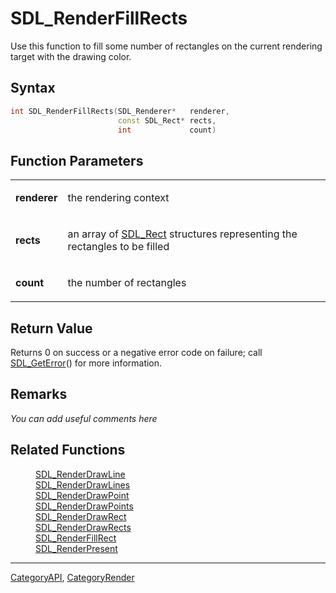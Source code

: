 
= SDL_RenderFillRects =
Use this function to fill some number of rectangles on the current rendering target with the drawing color.


== Syntax ==
<syntaxhighlight lang='c++'>
int SDL_RenderFillRects(SDL_Renderer*   renderer,
                        const SDL_Rect* rects,
                        int             count)
</syntaxhighlight>

== Function Parameters ==
{|
|'''renderer'''
|the rendering context
|-
|'''rects'''
|an array of [[SDL_Rect]] structures representing the rectangles to be filled
|-
|'''count'''
|the number of rectangles
|}

== Return Value ==
Returns 0 on success or a negative error code on failure; call [[SDL_GetError]]() for more information.

== Remarks ==
''You can add useful comments here''

== Related Functions ==
:[[SDL_RenderDrawLine]]
:[[SDL_RenderDrawLines]]
:[[SDL_RenderDrawPoint]]
:[[SDL_RenderDrawPoints]]
:[[SDL_RenderDrawRect]]
:[[SDL_RenderDrawRects]]
:[[SDL_RenderFillRect]]
:[[SDL_RenderPresent]]

----
[[CategoryAPI]], [[CategoryRender]]
